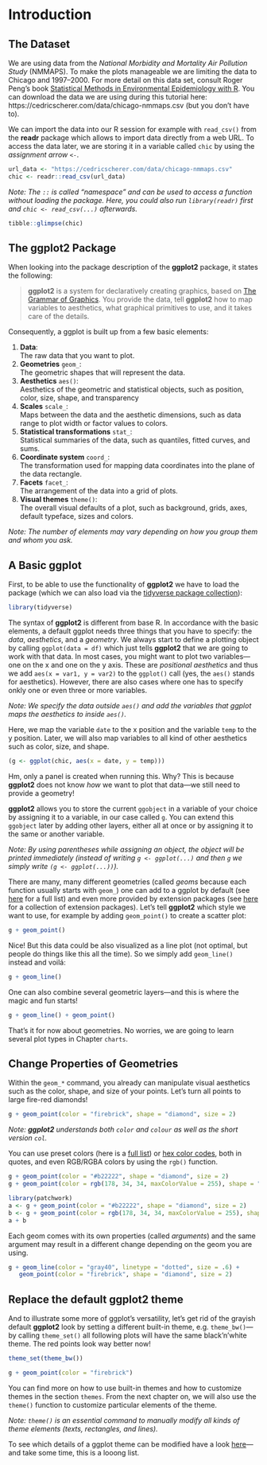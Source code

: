 \mainmatter

# Introduction

## The Dataset {#data}

We are using data from the *National Morbidity and Mortality Air Pollution Study* (NMMAPS). To make the plots manageable we are limiting the data to Chicago and 1997–2000. For more detail on this data set, consult Roger Peng's book [Statistical Methods in Environmental Epidemiology with R](http://www.springer.com/de/book/9780387781662).
You can download the data we are using during this tutorial here: https://cedricscherer.com/data/chicago-nmmaps.csv (but you don't have to).

We can import the data into our R session for example with `read_csv()` from the **readr** package which allows to import data directly from a web URL. To access the data later, we are storing it in a variable called `chic` by using the *assignment arrow* `<-`.

```r
url_data <- "https://cedricscherer.com/data/chicago-nmmaps.csv"
chic <- readr::read_csv(url_data)
```

*Note: The `::` is called “namespace” and can be used to access a function without loading the package. Here, you could also run `library(readr)` first and `chic <- read_csv(...)` afterwards.*

```r
tibble::glimpse(chic)
```


## The **ggplot2** Package {#ggplot}

When looking into the package description of the **ggplot2** package, it states the following:

> **ggplot2** is a system for declaratively creating graphics, based on [The Grammar of Graphics](https://link.springer.com/chapter/10.1007/978-3-642-21551-3_13). You provide the data, tell **ggplot2** how to map variables to aesthetics, what graphical primitives to use, and it takes care of the details.

Consequently, a ggplot is built up from a few basic elements:

1. **Data**:  
   The raw data that you want to plot.
2. **Geometries** `geom_`:  
   The geometric shapes that will represent the data.
3. **Aesthetics** `aes()`:  
   Aesthetics of the geometric and statistical objects, such as position, color, size, shape, and transparency
4. **Scales** `scale_`:  
   Maps between the data and the aesthetic dimensions, such as data range to plot width or factor values to colors.
5. **Statistical transformations** `stat_`:  
   Statistical summaries of the data, such as quantiles, fitted curves, and sums.
6. **Coordinate system** `coord_`:  
   The transformation used for mapping data coordinates into the plane of the data rectangle.
7. **Facets** `facet_`:  
   The arrangement of the data into a grid of plots.
8. **Visual themes** `theme()`:  
   The overall visual defaults of a plot, such as background, grids, axes, default typeface, sizes and colors.

*Note: The number of elements may vary depending on how you group them and whom you ask.*

## A Basic ggplot {#default}

First, to be able to use the functionality of **ggplot2** we have to load the package (which we can also load via the [tidyverse package collection](https://www.tidyverse.org/)):

```r
library(tidyverse)
```

The syntax of **ggplot2** is different from base R. In accordance with the basic elements, a default ggplot needs three things that you have to specify: the *data*, *aesthetics*, and a *geometry*. We always start to define a plotting object by calling `ggplot(data = df)` which just tells **ggplot2** that we are going to work with that data. In most cases, you might want to plot two variables—one on the x and one on the y axis. These are *positional aesthetics* and thus we add `aes(x = var1, y = var2)` to the `ggplot()` call (yes, the `aes()` stands for aesthetics). However, there are also cases where one has to specify onkly one or even three or more variables.

*Note: We specify the data outside `aes()` and add the variables that ggplot maps the aesthetics to inside `aes()`.*

Here, we map the variable `date` to the x position and the variable `temp` to the y position. Later, we will also map variables to all kind of other aesthetics such as color, size, and shape.

```r
(g <- ggplot(chic, aes(x = date, y = temp)))
```

Hm, only a panel is created when running this. Why? This is because **ggplot2** does not know *how* we want to plot that data—we still need to provide a geometry!

**ggplot2** allows you to store the current `ggobject` in a variable of your choice by assigning it to a variable, in our case called `g`. You can extend this `ggobject` later by adding other layers, either all at once or by assigning it to the same or another variable.

*Note: By using parentheses while assigning an object, the object will be printed immediately (instead of writing `g <- ggplot(...)` and then `g` we simply write `(g <- ggplot(...))`).*

There are many, many different geometries (called *geoms* because each function usually starts with `geom_`) one can add to a ggplot by default (see [here](https://ggplot2.tidyverse.org/reference/) for a full list) and even more provided by extension packages (see [here](https://exts.ggplot2.tidyverse.org/) for a collection of extension packages). Let's tell **ggplot2** which style we want to use, for example by adding `geom_point()` to create a scatter plot:

```r
g + geom_point()
```

Nice! But this data could be also visualized as a line plot (not optimal, but people do things like this all the time). So we simply add `geom_line()` instead and voilá:

```r
g + geom_line()
```

One can also combine several geometric layers—and this is where the magic and fun starts!

```r
g + geom_line() + geom_point()
```

That's it for now about geometries. No worries, we are going to learn several plot types in Chapter `charts`.


## Change Properties of Geometries {#prop}

Within the `geom_*` command, you already can manipulate visual aesthetics such as the color, shape, and size of your points. Let's turn all points to large fire-red diamonds!

```r
g + geom_point(color = "firebrick", shape = "diamond", size = 2)
```

*Note: __ggplot2__ understands both `color` and `colour` as well as the short version `col`.*

You can use preset colors (here is a [full list](http://www.stat.columbia.edu/~tzheng/files/Rcolor.pdf)) or [hex color codes](https://www.techopedia.com/definition/29788/color-hex-code), both in quotes, and even RGB/RGBA colors by using the `rgb()` function.

```r
g + geom_point(color = "#b22222", shape = "diamond", size = 2)
g + geom_point(color = rgb(178, 34, 34, maxColorValue = 255), shape = "diamond", size = 2)
```

```r
library(patchwork)
a <- g + geom_point(color = "#b22222", shape = "diamond", size = 2)
b <- g + geom_point(color = rgb(178, 34, 34, maxColorValue = 255), shape = "diamond", size = 2)
a + b
```


Each geom comes with its own properties (called *arguments*) and the same argument may result in a different change depending on the geom you are using.

```r
g + geom_line(color = "gray40", linetype = "dotted", size = .6) + 
   geom_point(color = "firebrick", shape = "diamond", size = 2)
```


## Replace the default **ggplot2** theme {#theme}

And to illustrate some more of ggplot's versatility, let's get rid of the grayish default **ggplot2** look by setting a different built-in theme, e.g. `theme_bw()`—by calling `theme_set()` all following plots will have the same black'n'white theme. The red points look way better now!

```r
theme_set(theme_bw())

g + geom_point(color = "firebrick")
```

You can find more on how to use built-in themes and how to customize themes in the section `themes`. From the next chapter on, we will also use the `theme()` function to customize particular elements of the theme.

*Note: `theme()` is an essential command to manually modify all kinds of theme elements (texts, rectangles, and lines).*

To see which details of a ggplot theme can be modified have a look [here](https://ggplot2.tidyverse.org/reference/theme.html)—and take some time, this is a looong list.
